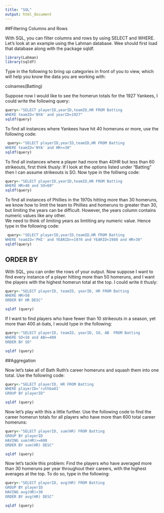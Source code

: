 ```yaml
---
title: "SQL"
output: html_document
---
```


##Filtering Columns and Rows

With SQL, you can filter columns and rows by using SELECT and WHERE.  Let's look at an example using the Lahman database.  Wee should first load that database along with the package sqldf.

```r
library(Lahman)
library(sqldf)
```

Type in the following to bring up categories
in front of you to view, which will help you 
know the data you are working with:
  
colnames(Batting)

Suppose now I would like to see the homerun totals for the 1927 Yankees, I could write the following query:

```r
query<-"SELECT playerID,yearID,teamID,HR FROM Batting 
WHERE teamID='NYA' and yearID=1927"
sqldf(query)
```

To find all instances where Yankees have hit 
40 homeruns or more, use the following code:
  
```r
 query<-"SELECT playerID,yearID,teamID,HR FROM Batting
WHERE teamID='NYA' and HR>=30"
sqldf(query)
```

To find all instances where a player had 
more than 40HR but less than 60 strikeouts, 
first think thusly:  If I look at 
the options listed under "Batting" then I 
can assume strikeouts is SO.  Now type 
in the folliwng code:
  
```r
query<-"SELECT playerID,yearID,teamID,HR FROM Batting
WHERE HR>40 and SO<60"
sqldf(query)
```

To find all instances of Phillies 
in the 1970s hitting more than 30 
homeruns, we know how to limit the 
team to Phillies and homeruns to greater 
than 30, but limiting the years can be 
difficult.  However, the years column 
contains numeric values like any other.  
We need to think of limiting years as 
limtiting any numeric value.  Hence type 
in the following code:
  
```r
 query<-"SELECT playerID,yearID,teamID,HR FROM Batting
WHERE teamID='PHI' and YEARID>=1970 and YEARID<1980 and HR>30"
sqldf(query)
```

## ORDER BY

With SQL, you can order the rows of your output.  Now suppose I want to find every instance of a player hitting more than 50 homeruns, and I want the players with the highest homerun total at the top.  I could write it thusly:

```r
query<-"SELECT playerID, teamID, yearID, HR FROM Batting
WHERE HR>50
ORDER BY HR DESC"

sqldf (query)
```

If I want to find players who have fewer than 10 strikeouts in a season, yet more than 400 at-bats, I would type in the following:

```r
query<-"SELECT playerID, teamID, yearID, SO, AB  FROM Batting
WHERE SO<10 and AB>=400
ORDER BY SO"

sqldf (query)
```


##Aggregation

Now let's take all of Bath Ruth's career homeruns and 
squash them into one total.  Use the following code:

```r
query<-"SELECT playerID, HR FROM Batting
WHERE playerID='ruthba01'
GROUP BY playerID"

sqldf (query)
```


Now let's play with this a little further.
Use the following code to find the career homerun
totals for all players who have more than 600
total career homeruns:

```r
query<-"SELECT playerID, sum(HR) FROM Batting
GROUP BY playerID
HAVING sum(HR)>=600
ORDER BY sum(HR) DESC"

sqldf (query)
```

Now let's tackle this problem:  Find the players who have
averaged more than 30 homeruns per year throughout their
careers, with the highest averages at the top.  To do so,
type in the following:

```r
query<-"SELECT playerID, avg(HR) FROM Batting
GROUP BY playerID
HAVING avg(HR)>30
ORDER BY avg(HR) DESC"

sqldf (query)
```

